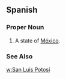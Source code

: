 ==Spanish==
===Proper Noun===
{{es-proper noun}}
#A state of [[México]].
===See Also===
[[w:San Luis Potosí]]